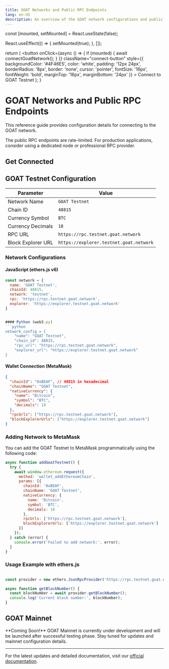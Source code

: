 ```yaml
---
title: GOAT Networks and Public RPC Endpoints
lang: en-US
description: An overview of the GOAT network configurations and public RPC endpoints.
---
```



  const [mounted, setMounted] = React.useState(false);

  React.useEffect(() => {
    setMounted(true);
  }, []);

  return (
    <button
      onClick={async () => {
        if (mounted) {
          await connectGoatNetwork();
        }
      }}
      className="connect-button"
      style={{
        backgroundColor: '#4F46E5',
        color: 'white',
        padding: '12px 24px',
        borderRadius: '8px',
        border: 'none',
        cursor: 'pointer',
        fontSize: '16px',
        fontWeight: 'bold',
        marginTop: '16px',
        marginBottom: '24px'
      }}
    >
      Connect to GOAT Testnet
    </button>
  );
}

# GOAT Networks and Public RPC Endpoints

This reference guide provides configuration details for connecting to the GOAT network.

<Callout type="info">
  The public RPC endpoints are rate-limited. For production applications, consider using a dedicated node or professional RPC provider.
</Callout>

## Get Connected

<ConnectButton />

## GOAT Testnet Configuration

| Parameter           | Value                                         |
| ------------------ | --------------------------------------------- |
| Network Name       | `GOAT Testnet`                                |
| Chain ID           | `48815`                                       |
| Currency Symbol    | `BTC`                                         |
| Currency Decimals  | `18`                                          |
| RPC URL            | `https://rpc.testnet.goat.network`           |
| Block Explorer URL | `https://explorer.testnet.goat.network`       |

### Network Configurations

#### JavaScript (ethers.js v6)
```javascript
const network = {
  name: 'GOAT Testnet',
  chainId: 48815,
  network: 'testnet',
  rpc: 'https://rpc.testnet.goat.network',
  explorer: 'https://explorer.testnet.goat.network'
}


#### Python (web3.py)
```python
network_config = {
    "name": "GOAT Testnet",
    "chain_id": 48815,
    "rpc_url": "https://rpc.testnet.goat.network",
    "explorer_url": "https://explorer.testnet.goat.network"
}
```

#### Wallet Connection (MetaMask)
```json
{
  "chainId": "0xBEAF", // 48815 in hexadecimal
  "chainName": "GOAT Testnet",
  "nativeCurrency": {
    "name": "Bitcoin",
    "symbol": "BTC",
    "decimals": 18
  },
  "rpcUrls": ["https://rpc.testnet.goat.network"],
  "blockExplorerUrls": ["https://explorer.testnet.goat.network"]
}
```

### Adding Network to MetaMask

You can add the GOAT Testnet to MetaMask programmatically using the following code:

```javascript
async function addGoatTestnet() {
  try {
    await window.ethereum.request({
      method: 'wallet_addEthereumChain',
      params: [{
        chainId: '0xBEAF',
        chainName: 'GOAT Testnet',
        nativeCurrency: {
          name: 'Bitcoin',
          symbol: 'BTC',
          decimals: 18
        },
        rpcUrls: ['https://rpc.testnet.goat.network'],
        blockExplorerUrls: ['https://explorer.testnet.goat.network']
      }]
    });
  } catch (error) {
    console.error('Failed to add network:', error);
  }
}
```

### Usage Example with ethers.js

```javascript

const provider = new ethers.JsonRpcProvider('https://rpc.testnet.goat.network');

async function getBlockNumber() {
  const blockNumber = await provider.getBlockNumber();
  console.log('Current block number:', blockNumber);
}
```

## GOAT Mainnet

<Callout type="warning">
  **Coming Soon!** 
  GOAT Mainnet is currently under development and will be launched after successful testing phase.
  Stay tuned for updates and mainnet configuration details.
</Callout>

---

For the latest updates and detailed documentation, visit our [official documentation](https://docs.goat.network).